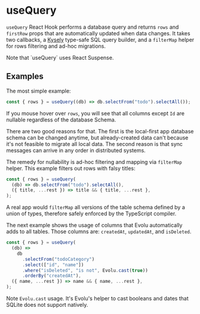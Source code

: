 # useQuery

`useQuery` React Hook performs a database query and returns `rows` and
`firstRow` props that are automatically updated when data changes. It
takes two callbacks, a [Kysely](https://github.com/koskimas/kysely)
type-safe SQL query builder, and a `filterMap` helper for rows filtering
and ad-hoc migrations.


<Callout type="info" emoji="ℹ️">
  Note that `useQuery` uses React Suspense.
</Callout>

## Examples

The most simple example:

```ts
const { rows } = useQuery((db) => db.selectFrom("todo").selectAll());
```

If you mouse hover over `rows`, you will see that all columns except `Id`
are nullable regardless of the database Schema.

There are two good reasons for that. The first is the local-first app
database schema can be changed anytime, but already-created data can't
because it's not feasible to migrate all local data. The second reason
is that sync messages can arrive in any order in distributed systems.

The remedy for nullability is ad-hoc filtering and mapping via `filterMap`
helper. This example filters out rows with falsy titles:

```ts
const { rows } = useQuery(
  (db) => db.selectFrom("todo").selectAll(),
  ({ title, ...rest }) => title && { title, ...rest },
);
```

A real app would `filterMap` all versions of the table schema defined
by a union of types, therefore safely enforced by the TypeScript compiler.

The next example shows the usage of columns that Evolu automatically
adds to all tables. Those columns are: `createdAt`, `updatedAt`, and `isDeleted`.

```ts
const { rows } = useQuery(
  (db) =>
    db
      .selectFrom("todoCategory")
      .select(["id", "name"])
      .where("isDeleted", "is not", Evolu.cast(true))
      .orderBy("createdAt"),
  ({ name, ...rest }) => name && { name, ...rest },
);
```

Note `Evolu.cast` usage. It's Evolu's helper to cast booleans and dates
that SQLite does not support natively.
